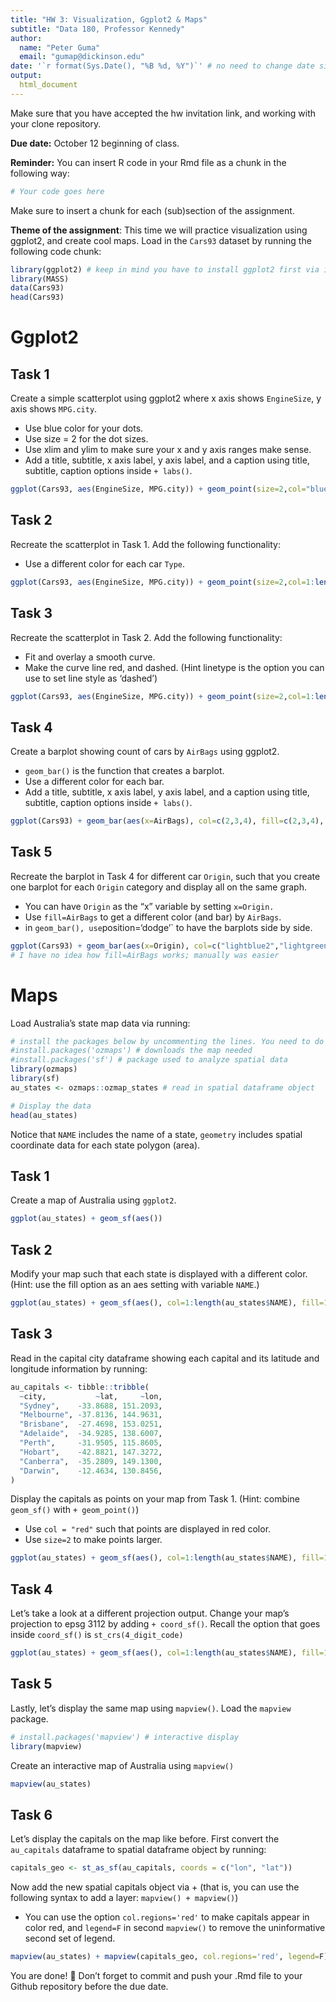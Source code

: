 ```yaml
---
title: "HW 3: Visualization, Ggplot2 & Maps"
subtitle: "Data 180, Professor Kennedy"
author: 
  name: "Peter Guma"
  email: "gumap@dickinson.edu"
date: '`r format(Sys.Date(), "%B %d, %Y")`' # no need to change date since this line grabs today's date
output: 
  html_document
---
```


Make sure that you have accepted the hw invitation link, and working with your clone repository.

**Due date:** October 12 beginning of class.

**Reminder:** You can insert R code in your Rmd file as a chunk in the following way:
```r
# Your code goes here
```
Make sure to insert a chunk for each (sub)section of the assignment.

**Theme of the assignment**: This time we will practice visualization using ggplot2, and create cool maps. Load in the `Cars93` dataset by running the following code chunk:

```r
library(ggplot2) # keep in mind you have to install ggplot2 first via install.packages() if it's not installed in your machine
library(MASS)
data(Cars93)
head(Cars93)
```

# Ggplot2

## Task 1
Create a simple scatterplot using ggplot2 where x axis shows `EngineSize`, y axis shows `MPG.city`.

* Use blue color for your dots.
* Use size = 2 for the dot sizes.
* Use xlim and ylim to make sure your x and y axis ranges make sense.
* Add a title, subtitle, x axis label, y axis label, and a caption using title, subtitle, caption options inside `+ labs()`.

 
```r
ggplot(Cars93, aes(EngineSize, MPG.city)) + geom_point(size=2,col="blue") + xlim(1,6) + ylim(10,50) + labs(title = "The Relationship Between Engine Size and City MPG", subtitle="For 93 Cars on Sale in the USA in 1993", caption = "Figure 1") + xlab("Engine Size") + ylab("City MPG")
```

## Task 2
Recreate the scatterplot in Task 1. Add the following functionality:

* Use a different color for each car `Type`.
```r
ggplot(Cars93, aes(EngineSize, MPG.city)) + geom_point(size=2,col=1:length(Cars93$Type)) + xlim(1,6) + ylim(10,50) + labs(title = "The Relationship Between Engine Size and City MPG", subtitle="For 93 Cars on Sale in the USA in 1993", caption = "Figure 2") + xlab("Engine Size") + ylab("City MPG")
```

## Task 3
Recreate the scatterplot in Task 2. Add the following functionality:

* Fit and overlay a smooth curve.
* Make the curve line red, and dashed. (Hint linetype is the option you can use to set line style as 'dashed')

```r
ggplot(Cars93, aes(EngineSize, MPG.city)) + geom_point(size=2,col=1:length(Cars93$Type)) + xlim(1,6) + ylim(10,50) + labs(title = "The Relationship Between Engine Size and City MPG", subtitle="For 93 Cars on Sale in the USA in 1993", caption = "Figure 3") + xlab("Engine Size") + ylab("City MPG") + geom_smooth(col="red", linetype = "dashed")
```

## Task 4
Create a barplot showing count of cars by `AirBags` using ggplot2.

* `geom_bar()` is the function that creates a barplot.
* Use a different color for each bar.
* Add a title, subtitle, x axis label, y axis label, and a caption using title, subtitle, caption options inside `+ labs()`.

```r
ggplot(Cars93) + geom_bar(aes(x=AirBags), col=c(2,3,4), fill=c(2,3,4), stat="count") + labs(title = "The Count of Cars by Type of Air Bag", subtitle="For 93 Cars on Sale in the USA in 1993", caption = "Figure 4") + xlab("Type of Air Bag") + ylab("Count")
```

## Task 5
Recreate the barplot in Task 4 for different car `Origin`, such that you create one barplot for each `Origin` category and display all on the same graph.

* You can have `Origin` as the "x" variable by setting `x=Origin.`
* Use `fill=AirBags` to get a different color (and bar) by `AirBags`.
* in `geom_bar(), use `position='dodge'` to have the barplots side by side.

```r
ggplot(Cars93) + geom_bar(aes(x=Origin), col=c("lightblue2","lightgreen"), fill=c("lightblue2","lightgreen"), stat="count", position='dodge') + labs(title = "The Count of the Car `Origin` by Type of Air Bag", subtitle="For 93 Cars on Sale in the USA in 1993", caption = "Figure 5") + xlab("Type of Air Bag") + ylab("Count")
# I have no idea how fill=AirBags works; manually was easier
```

# Maps
Load Australia's state map data via running:
```r
# install the packages below by uncommenting the lines. You need to do this only once.
#install.packages('ozmaps') # downloads the map needed
#install.packages('sf') # package used to analyze spatial data
library(ozmaps)
library(sf)
au_states <- ozmaps::ozmap_states # read in spatial dataframe object

# Display the data
head(au_states)
```
Notice that `NAME` includes the name of a state, `geometry` includes spatial coordinate data for each state polygon (area).

## Task 1
Create a map of Australia using `ggplot2`.
```r
ggplot(au_states) + geom_sf(aes())
```

## Task 2
Modify your map such that each state is displayed with a different color. (Hint: use the fill option as an aes setting with variable `NAME`.)
```r
ggplot(au_states) + geom_sf(aes(), col=1:length(au_states$NAME), fill=1:length(au_states$NAME))
```
## Task 3
Read in the capital city dataframe showing each capital and its latitude and longitude information by running:
```r
au_capitals <- tibble::tribble( 
  ~city,           ~lat,     ~lon,
  "Sydney",    -33.8688, 151.2093,  
  "Melbourne", -37.8136, 144.9631, 
  "Brisbane",  -27.4698, 153.0251, 
  "Adelaide",  -34.9285, 138.6007, 
  "Perth",     -31.9505, 115.8605, 
  "Hobart",    -42.8821, 147.3272, 
  "Canberra",  -35.2809, 149.1300, 
  "Darwin",    -12.4634, 130.8456, 
)
```

Display the capitals as points on your map from Task 1. (Hint: combine `geom_sf()` with `+ geom_point()`)

* Use `col = "red"` such that points are displayed in red color.
* Use `size=2` to make points larger.

```r
ggplot(au_states) + geom_sf(aes(), col=1:length(au_states$NAME), fill=1:length(au_states$NAME)) + geom_point(aes(), data=au_capitals, y=au_capitals$lat, x=au_capitals$lon, col="red",size=2)
```


## Task 4
Let's take a look at a different projection output. Change your map's projection to epsg 3112 by adding `+ coord_sf()`. Recall the option that goes inside `coord_sf()` is `st_crs(4_digit_code)`
```r
ggplot(au_states) + geom_sf(aes(), col=1:length(au_states$NAME), fill=1:length(au_states$NAME)) + geom_point(aes(), data=au_capitals, y=au_capitals$lat, x=au_capitals$lon, col="red",size=2) + coord_sf(datum=st_crs(3112))
```

## Task 5
Lastly, let's display the same map using `mapview()`. Load the `mapview` package.

```r
# install.packages('mapview') # interactive display
library(mapview)
```
Create an interactive map of Australia using `mapview()`

```r
mapview(au_states)
```

## Task 6
Let's display the capitals on the map like before. First convert the `au_capitals` dataframe to spatial dataframe object by running:
```r
capitals_geo <- st_as_sf(au_capitals, coords = c("lon", "lat"))
```

Now add the new spatial capitals object via + (that is, you can use the following syntax to add a layer: `mapview() + mapview()`)

* You can use the option `col.regions='red'` to make capitals appear in color red, and `legend=F` in second `mapview()` to remove the uninformative second set of legend. 

```r
mapview(au_states) + mapview(capitals_geo, col.regions='red', legend=F)
```



You are done! 🏁 Don't forget to commit and push your .Rmd file to your Github repository before the due date.


